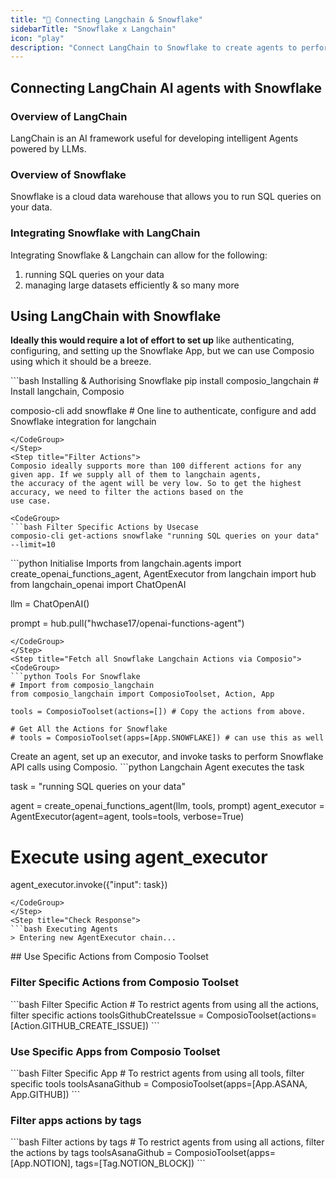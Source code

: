 ```yaml
---
title: "🚀 Connecting Langchain & Snowflake"
sidebarTitle: "Snowflake x Langchain"
icon: "play"
description: "Connect LangChain to Snowflake to create agents to perform tasks using natural language"
---
```


## Connecting LangChain AI agents with Snowflake

### Overview of LangChain

LangChain is an AI framework useful for developing intelligent Agents powered by LLMs.

### Overview of Snowflake

Snowflake is a cloud data warehouse that allows you to run SQL queries on your data.

### Integrating Snowflake with LangChain

Integrating Snowflake & Langchain can allow for the following:

1. running SQL queries on your data
2. managing large datasets efficiently
& so many more

## Using LangChain with Snowflake

<Steps>
<Step title="Setting Up the Environment">

**Ideally this would require a lot of effort to set up** like authenticating, configuring, and setting up the Snowflake App, but we can use Composio using which it should be a breeze.

<CodeGroup>
```bash Installing & Authorising Snowflake
pip install composio_langchain # Install langchain, Composio 

composio-cli add snowflake # One line to authenticate, configure and add Snowflake integration for langchain
```
</CodeGroup>
</Step>
<Step title="Filter Actions">
Composio ideally supports more than 100 different actions for any given app. If we supply all of them to langchain agents, 
the accuracy of the agent will be very low. So to get the highest accuracy, we need to filter the actions based on the 
use case.

<CodeGroup>
```bash Filter Specific Actions by Usecase
composio-cli get-actions snowflake "running SQL queries on your data" --limit=10
```
</CodeGroup>

</Step>
<Step title="Import Base Packages">

<CodeGroup>
```python Initialise Imports
from langchain.agents import create_openai_functions_agent, AgentExecutor
from langchain import hub
from langchain_openai import ChatOpenAI


llm = ChatOpenAI()

prompt = hub.pull("hwchase17/openai-functions-agent")
```
</CodeGroup>
</Step>
<Step title="Fetch all Snowflake Langchain Actions via Composio">
<CodeGroup>
```python Tools For Snowflake
# Import from composio_langchain
from composio_langchain import ComposioToolset, Action, App

tools = ComposioToolset(actions=[]) # Copy the actions from above. 

# Get All the Actions for Snowflake
# tools = ComposioToolset(apps=[App.SNOWFLAKE]) # can use this as well
```
</CodeGroup>
</Step>
<Step title="Execute the Agent">
Create an agent, set up an executor, and invoke tasks to perform Snowflake API calls using Composio. 
<CodeGroup>
```python Langchain Agent executes the task

task = "running SQL queries on your data"

agent = create_openai_functions_agent(llm, tools, prompt)
agent_executor = AgentExecutor(agent=agent, tools=tools, verbose=True)

# Execute using agent_executor
agent_executor.invoke({"input": task})
```
</CodeGroup>
</Step>
<Step title="Check Response">
```bash Executing Agents
> Entering new AgentExecutor chain...
```
</Step>
</Steps>
## Use Specific Actions from Composio Toolset

### Filter Specific Actions from Composio Toolset

<CodeGroup>
```bash Filter Specific Action
# To restrict agents from using all the actions, filter specific actions
toolsGithubCreateIssue = ComposioToolset(actions=[Action.GITHUB_CREATE_ISSUE])
```
</CodeGroup>

### Use Specific Apps from Composio Toolset
<CodeGroup>
```bash Filter Specific App
# To restrict agents from using all tools, filter specific tools
toolsAsanaGithub = ComposioToolset(apps=[App.ASANA, App.GITHUB])
```
</CodeGroup>

### Filter apps actions by tags 
<CodeGroup>
```bash Filter actions by tags
# To restrict agents from using all actions, filter the actions by tags
toolsAsanaGithub = ComposioToolset(apps=[App.NOTION], tags=[Tag.NOTION_BLOCK])
```
</CodeGroup>


